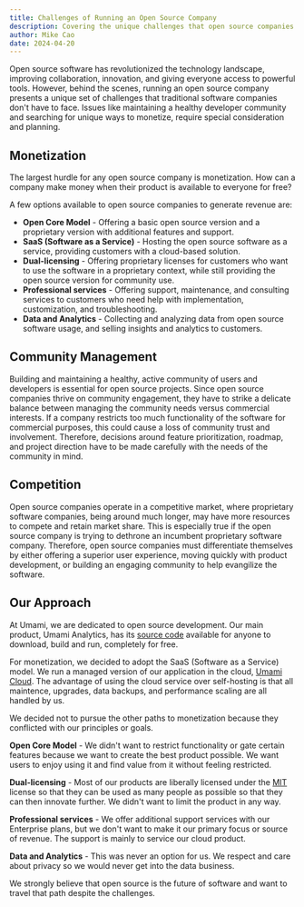 ```yaml
---
title: Challenges of Running an Open Source Company
description: Covering the unique challenges that open source companies face.
author: Mike Cao
date: 2024-04-20
---
```


Open source software has revolutionized the technology landscape, improving collaboration, innovation,
and giving everyone access to powerful tools. However, behind the scenes, running an open source company
presents a unique set of challenges that traditional software companies don't have to face.
Issues like maintaining a healthy developer community and searching for unique ways to monetize,
require special consideration and planning.

## Monetization

The largest hurdle for any open source company is monetization. How can a company make money when their product
is available to everyone for free?

A few options available to open source companies to generate revenue are:

- **Open Core Model** - Offering a basic open source version and a proprietary version with additional features and support.
- **SaaS (Software as a Service)** - Hosting the open source software as a service, providing customers with a cloud-based solution.
- **Dual-licensing** - Offering proprietary licenses for customers who want to use the software in a proprietary context,
  while still providing the open source version for community use.
- **Professional services** - Offering support, maintenance, and consulting services to customers who need help with
  implementation, customization, and troubleshooting.
- **Data and Analytics** - Collecting and analyzing data from open source software usage, and selling insights and
  analytics to customers.

## Community Management

Building and maintaining a healthy, active community of users and developers is essential for open source projects.
Since open source companies thrive on community engagement, they have to strike a delicate balance between managing the
community needs versus commercial interests. If a company restricts too much functionality of the software for commercial
purposes, this could cause a loss of community trust and involvement.
Therefore, decisions around feature prioritization, roadmap, and project direction have to be made carefully with the
needs of the community in mind.

## Competition

Open source companies operate in a competitive market, where proprietary software companies, being around much longer,
may have more resources to compete and retain market share. This is especially true if the open source company is trying to dethrone
an incumbent proprietary software company. Therefore, open source companies must differentiate themselves by either offering a superior user experience,
moving quickly with product development, or building an engaging community to help evangilize the software.

## Our Approach

At Umami, we are dedicated to open source development. Our main product, Umami Analytics, has its [source code](https://github.com/umami-software/umami)
available for anyone to download, build and run, completely for free.

For monetization, we decided to adopt the SaaS (Software as a Service) model.
We run a managed version of our application in the cloud, [Umami Cloud](https://cloud.umami.is?ref=umami-blog).
The advantage of using the cloud service over self-hosting is that all maintence, upgrades, data backups, and performance
scaling are all handled by us.

We decided not to pursue the other paths to monetization because they conflicted with our principles or goals.

**Open Core Model** - We didn't want to restrict functionality or gate certain features because we want to create the best product possible.
We want users to enjoy using it and find value from it without feeling restricted.

**Dual-licensing** - Most of our products are liberally licensed under the [MIT](https://en.wikipedia.org/wiki/MIT_License) license so that they
can be used as many people as possible so that they can then innovate further. We didn't want to limit the product in any way.

**Professional services** - We offer additional support services with our Enterprise plans, but we don't want to make it our primary
focus or source of revenue. The support is mainly to service our cloud product.

**Data and Analytics** - This was never an option for us. We respect and care about privacy so we would never get into the data business.

We strongly believe that open source is the future of software and want to travel that path despite the challenges.
